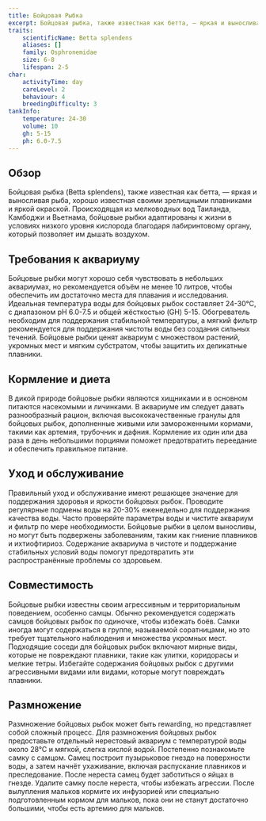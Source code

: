 ```yaml
---
title: Бойцовая Рыбка
excerpt: Бойцовая рыбка, также известная как бетта, — яркая и выносливая рыба, популярная среди аквариумистов за свои цветные плавники и динамичный характер.
traits:
    scientificName: Betta splendens
    aliases: []
    family: Osphronemidae
    size: 6-8
    lifespan: 2-5
char:
    activityTime: day
    careLevel: 2
    behaviour: 4
    breedingDifficulty: 3
tankInfo:
    temperature: 24-30
    volume: 10
    gh: 5-15
    ph: 6.0-7.5
---
```


## Обзор
Бойцовая рыбка (Betta splendens), также известная как бетта, — яркая и выносливая рыба, хорошо известная своими зрелищными плавниками и яркой окраской. Происходящая из мелководных вод Таиланда, Камбоджи и Вьетнама, бойцовые рыбки адаптированы к жизни в условиях низкого уровня кислорода благодаря лабиринтовому органу, который позволяет им дышать воздухом.

## Требования к аквариуму
Бойцовые рыбки могут хорошо себя чувствовать в небольших аквариумах, но рекомендуется объём не менее 10 литров, чтобы обеспечить им достаточно места для плавания и исследования. Идеальная температура воды для бойцовых рыбок составляет 24-30°C, с диапазоном pH 6.0-7.5 и общей жёсткостью (GH) 5-15. Обогреватель необходим для поддержания стабильной температуры, а мягкий фильтр рекомендуется для поддержания чистоты воды без создания сильных течений. Бойцовые рыбки ценят аквариум с множеством растений, укромных мест и мягким субстратом, чтобы защитить их деликатные плавники.

## Кормление и диета
В дикой природе бойцовые рыбки являются хищниками и в основном питаются насекомыми и личинками. В аквариуме им следует давать разнообразный рацион, включая высококачественные гранулы для бойцовых рыбок, дополненные живыми или замороженными кормами, такими как артемия, трубочник и дафния. Кормление их один или два раза в день небольшими порциями поможет предотвратить переедание и обеспечить правильное питание.

## Уход и обслуживание
Правильный уход и обслуживание имеют решающее значение для поддержания здоровья и яркости бойцовых рыбок. Проводите регулярные подмены воды на 20-30% еженедельно для поддержания качества воды. Часто проверяйте параметры воды и чистите аквариум и фильтр по мере необходимости. Бойцовые рыбки в целом выносливы, но могут быть подвержены заболеваниям, таким как гниение плавников и ихтиофтириоз. Содержание аквариума в чистоте и поддержание стабильных условий воды помогут предотвратить эти распространённые проблемы со здоровьем.

## Совместимость
Бойцовые рыбки известны своим агрессивным и территориальным поведением, особенно самцы. Обычно рекомендуется содержать самцов бойцовых рыбок по одиночке, чтобы избежать боёв. Самки иногда могут содержаться в группе, называемой соратницами, но это требует тщательного наблюдения и множества укромных мест. Подходящие соседи для бойцовых рыбок включают мирные виды, которые не повреждают плавники, такие как улитки, коридорасы и мелкие тетры. Избегайте содержания бойцовых рыбок с другими агрессивными видами или видами, которые могут повреждать плавники.

## Размножение
Размножение бойцовых рыбок может быть rewarding, но представляет собой сложный процесс. Для размножения бойцовых рыбок предоставьте отдельный нерестовый аквариум с температурой воды около 28°C и мягкой, слегка кислой водой. Постепенно познакомьте самку с самцом. Самец построит пузырьковое гнездо на поверхности воды, а затем начнёт ухаживание, включая распускание плавников и преследование. После нереста самец будет заботиться о яйцах в гнезде. Удалите самку после нереста, чтобы избежать агрессии. После вылупления мальков кормите их инфузорией или специально подготовленным кормом для мальков, пока они не станут достаточно большими, чтобы есть артемию для мальков.
